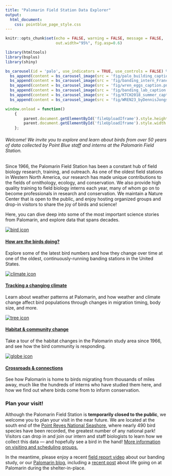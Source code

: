 ```yaml
---
title: "Palomarin Field Station Data Explorer"
output: 
  html_document:
    css: pointblue_page_style.css
---
```


```r
knitr::opts_chunk$set(echo = FALSE, warning = FALSE, message = FALSE, 
                      out.width="95%", fig.asp=0.6)

library(htmltools)
library(bsplus)
library(shiny)

bs_carousel(id = 'palo', use_indicators = TRUE, use_controls = FALSE) %>% 
  bs_append(content = bs_carousel_image(src = 'fig/palo_building_caption.png')) %>% 
  bs_append(content = bs_carousel_image(src = 'fig/banding_intern_Francoise_caption.png')) %>% 
  bs_append(content = bs_carousel_image(src = 'fig/wren_eggs_caption.png')) %>% 
  bs_append(content = bs_carousel_image(src = 'fig/banding_lab_caption.png')) %>% 
  bs_append(content = bs_carousel_image(src = 'fig/KTCH2018_summer_caption.png')) %>% 
  bs_append(content = bs_carousel_image(src = 'fig/WREN23_byDennisJongsomjit_caption.png'))

```

```js
window.onload = function()
    {
        parent.document.getElementById('fileUploadIframe').style.height = document.body.clientHeight+5+'px';
        parent.document.getElementById('fileUploadIframe').style.width = document.body.clientWidth+18+'px';
    };
```

###### Welcome! We invite you to explore and learn about birds from over 50 years of data collected by Point Blue staff and interns at the Palomarin Field Station. 
 
Since 1966, the Palomarin Field Station has been a constant hub of field biology research, training, and outreach. As one of the oldest field stations in Western North America, our research has made unique contributions to the fields of ornithology, ecology, and conservation. We also provide high quality training to field biology interns each year, many of whom go on to become professionals in research and conservation. We maintain a Nature Center that is open to the public, and enjoy hosting organized groups and drop-in visitors to share the joy of birds and science!

Here, you can dive deep into some of the most important science stories from Palomarin, and explore data that spans decades.

<div class="row">  
<div class="column-margin">  
[![](../images/icons/nature_stewardship.png "bird icon"){#icon}](https://www.pointblue.org/our-work/keystone-datasets/how-are-the-birds-doing/){target="_blank"}  

#### [How are the birds doing?](https://www.pointblue.org/our-work/keystone-datasets/how-are-the-birds-doing/){target="_blank"}  

Explore some of the latest bird numbers and how they change over time at one of the oldest, continuously-running banding stations in the United States.  
</div>  
<div class="column-margin">  
[![](../images/icons/climate_change.png "climate icon"){#icon}](https://www.pointblue.org/our-work/keystone-datasets/tracking-a-changing-climate/){target="_blank"}
  
#### [Tracking a changing climate](https://www.pointblue.org/our-work/keystone-datasets/tracking-a-changing-climate/){target="_blank"}  

Learn about weather patterns at Palomarin, and how weather and climate change affect bird populations through changes in migration timing, body size, and more.  
</div>  
</div>
<div class="row">
<div class="column-margin">  
[![](../images/icons/ghg.png "tree icon"){#icon}](https://www.pointblue.org/our-work/keystone-datasets/habitat-and-community-change/){target="_blank"}

#### [Habitat & community change](https://www.pointblue.org/our-work/keystone-datasets/habitat-and-community-change/){target="_blank"}  

Take a tour of the habitat changes in the Palomarin study area since 1966, and see how the bird community is responding.  
</div>  
<div class="column-margin">  
[![](../images/icons/conservation.png "globe icon"){#icon}](https://www.pointblue.org/our-work/keystone-datasets/crossroads-and-connections/){target="_blank"}

#### [Crossroads & connections](https://www.pointblue.org/our-work/keystone-datasets/crossroads-and-connections/){target="_blank"}  

See how Palomarin is home to birds migrating from thousands of miles away, much like the hundreds of interns who have studied them here, and how we find out where birds come from to inform conservation.  
</div>  
</div>  

### Plan your visit!
Although the Palomarin Field Station is **temporarily closed to the public**, we welcome you to plan your visit in the near future. We are located at the south end of the [Point Reyes National Seashore](https://www.nps.gov/pore/index.htm){target="_blank"}, where nearly 490 bird species have been recorded, the greatest number of any national park! Visitors can drop in and join our intern and staff biologists to learn how we collect this data &mdash; and hopefully see a bird in the hand! [More information on visiting and scheduling groups.](https://www.pointblue.org/about-us/contact-visit-us/){target="_blank"}

In the meantime, please enjoy a recent [field report video](https://youtu.be/3X1ad2gnS4Q) about our banding study, or our [Palomarin blog](https://www.pointblue.org/engage-with-us/blogs/palomarin/){target="_blank"}, including a [recent post](https://www.pointblue.org/palomarin_blog/sheltering-at-palomarin/?bblinkid=216134292&bbemailid=20775611&bbejrid=1451437087){target="_blank"} about life going on at Palomarin during the shelter-in-place.
